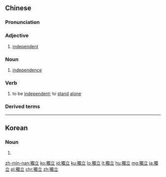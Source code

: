 {{also|独立}}
==Chinese==
{{zh-forms|s=独立}}

===Pronunciation===
{{zh-pron
|m=dúlì
|ma=Zh-dúlì.ogg
|c=duk6 laap6,duk6 lap6
|h=pfs=thu̍k-li̍p
|mn=to̍k-li̍p
|cat=a,n,v
}}

===Adjective===
{{zh-adj}}

# [[independent]]

===Noun===
{{zh-noun}}

# [[independence]]
#: {{zh-x|宣布 獨立|to declare '''independence'''}}

===Verb===
{{zh-verb}}

# to be [[independent]]; to [[stand]] [[alone]]

===Derived terms===
{{zh-der|獨立王國|獨立性|獨立自主}}

{{zh-cat|Elementary}}

----

==Korean==
{{ko-hanjatab}}

===Noun===
{{ko-noun|hj|hangeul=독립}}

# {{hanja form of|독립|[[independence]]}}

[[zh-min-nan:獨立]]
[[ko:獨立]]
[[id:獨立]]
[[ku:獨立]]
[[lo:獨立]]
[[lt:獨立]]
[[hu:獨立]]
[[mg:獨立]]
[[ja:獨立]]
[[pl:獨立]]
[[chr:獨立]]
[[zh:獨立]]